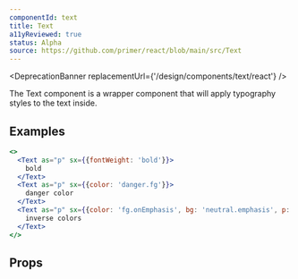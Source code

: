 ```yaml
---
componentId: text
title: Text
a11yReviewed: true
status: Alpha
source: https://github.com/primer/react/blob/main/src/Text
---
```



<DeprecationBanner replacementUrl={'/design/components/text/react'} />

The Text component is a wrapper component that will apply typography styles to the text inside.

## Examples

```jsx live
<>
  <Text as="p" sx={{fontWeight: 'bold'}}>
    bold
  </Text>
  <Text as="p" sx={{color: 'danger.fg'}}>
    danger color
  </Text>
  <Text as="p" sx={{color: 'fg.onEmphasis', bg: 'neutral.emphasis', p: 2}}>
    inverse colors
  </Text>
</>
```

## Props

<ComponentProps data={data} />
